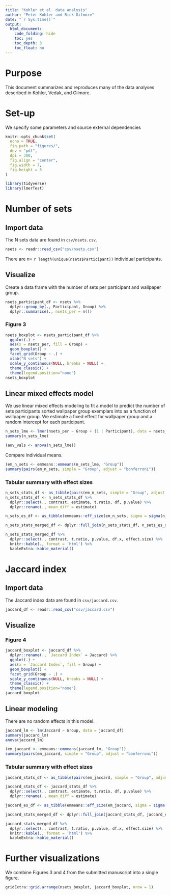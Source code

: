```yaml
---
title: "Kohler et al. data analysis"
author: "Peter Kohler and Rick Gilmore"
date: "`r Sys.time()`"
output: 
  html_document:
    code_folding: hide
    toc: yes
    toc_depth: 3
    toc_float: no
---
```


# Purpose

This document summarizes and reproduces many of the data analyses described in Kohler, Vedak, and Gilmore.

# Set-up

We specify some parameters and source external dependencies

```r
knitr::opts_chunk$set(
  echo = TRUE,
  fig.path = "figures/",
  dev = "pdf",
  dpi = 300,
  fig.align = "center",
  fig.width = 7,
  fig.height = 5
)

library(tidyverse)
library(lmerTest)
```

# Number of sets

## Import data

The N sets data are found in `csv/nsets.csv`.

```r
nsets <- readr::read_csv("csv/nsets.csv")
```

There are $n=$ `r length(unique(nsets$Participant))` individual participants.

## Visualize

Create a data frame with the number of sets per participant and wallpaper group.

```r
nsets_participant_df <- nsets %>%
  dplyr::group_by(., Participant, Group) %>%
  dplyr::summarise(., nsets_per = n())
```

### Figure 3

```r
nsets_boxplot <- nsets_participant_df %>%
  ggplot(.) +
  aes(x = nsets_per, fill = Group) +
  geom_boxplot() +
  facet_grid(Group ~ .) +
  xlab("N sets") +
  scale_y_continuous(NULL, breaks = NULL) +
  theme_classic() +
  theme(legend.position="none") 
nsets_boxplot
```

## Linear mixed effects model

We use linear mixed effects modeling to fit a model to predict the number of sets participants sorted wallpaper group exemplars into as a function of wallpaper group. We estimate a fixed effect for wallpaper group and a random intercept for each participant. 

```r
n_sets_lme <- lmer(nsets_per ~ Group + (1 | Participant), data = nsets_participant_df)
summary(n_sets_lme)
```

```r
(aov_vals <- anova(n_sets_lme))
```

Compare individual means.

```r
(em_n_sets <- emmeans::emmeans(n_sets_lme, "Group"))
summary(pairs(em_n_sets, simple = "Group", adjust = "bonferroni"))
```

### Tabular summary with effect sizes

```r
n_sets_stats_df <- as_tibble(pairs(em_n_sets, simple = "Group", adjust = "bonferroni"))
n_sets_stats_df <- n_sets_stats_df %>%
  dplyr::select(., contrast, estimate, t.ratio, df, p.value) %>%
  dplyr::rename(., mean_diff = estimate)

n_sets_es_df <- as_tibble(emmeans::eff_size(em_n_sets, sigma = sigma(n_sets_lme), edf =df.residual(n_sets_lme)))

n_sets_stats_merged_df <- dplyr::full_join(n_sets_stats_df, n_sets_es_df, by=c("contrast")) 

n_sets_stats_merged_df %>%
  dplyr::select(., contrast, t.ratio, p.value, df.x, effect.size) %>%
  knitr::kable(., format = 'html') %>%
  kableExtra::kable_material()
```

# Jaccard index

## Import data

The Jaccard index data are found in `csv/jaccard.csv`.

```r
jaccard_df <- readr::read_csv("csv/jaccard.csv")
```

## Visualize

### Figure 4

```r
jaccard_boxplot <- jaccard_df %>%
  dplyr::rename(., `Jaccard Index` = Jaccard) %>%
  ggplot(.) +
  aes(x = `Jaccard Index`, fill = Group) +
  geom_boxplot() +
  facet_grid(Group ~ .) +
  scale_y_continuous(NULL, breaks = NULL) +
  theme_classic() +
  theme(legend.position="none") 
jaccard_boxplot
```

## Linear modeling

There are no random effects in this model.

```r
jaccard_lm <- lm(Jaccard ~ Group, data = jaccard_df)
summary(jaccard_lm)
anova(jaccard_lm)
```

```r
(em_jaccard <- emmeans::emmeans(jaccard_lm, "Group"))
summary(pairs(em_jaccard, simple = "Group", adjust = "bonferroni"))
```

### Tabular summary with effect sizes

```r
jaccard_stats_df <- as_tibble(pairs(em_jaccard, simple = "Group", adjust = "bonferroni"))

jaccard_stats_df <- jaccard_stats_df %>%
  dplyr::select(., contrast, estimate, t.ratio, df, p.value) %>%
  dplyr::rename(., mean_diff = estimate)

jaccard_es_df <- as_tibble(emmeans::eff_size(em_jaccard, sigma = sigma(jaccard_lm), edf =df.residual(jaccard_lm)))

jaccard_stats_merged_df <- dplyr::full_join(jaccard_stats_df, jaccard_es_df, by=c("contrast")) 

jaccard_stats_merged_df %>%
  dplyr::select(., contrast, t.ratio, p.value, df.x, effect.size) %>%
  knitr::kable(., format = 'html') %>%
  kableExtra::kable_material()
```

# Further visualizations

We combine Figures 3 and 4 from the submitted manuscript into a single figure.

```r
gridExtra::grid.arrange(nsets_boxplot, jaccard_boxplot, nrow = 1)
```

